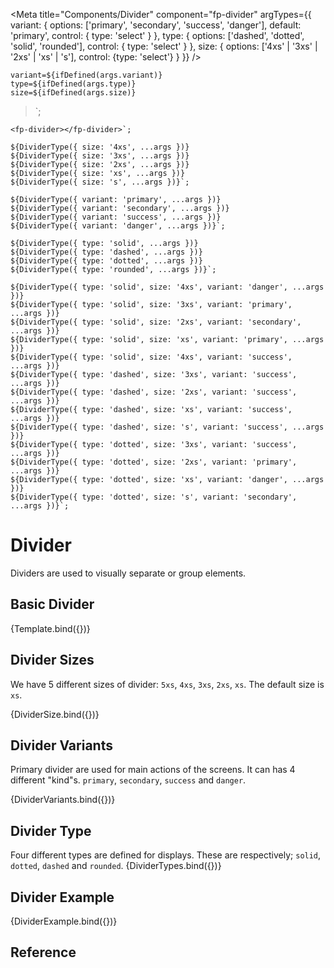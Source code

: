 
<Meta 
    title="Components/Divider"
    component="fp-divider" 
    argTypes={{
        variant: {
            options: ['primary', 'secondary', 'success', 'danger'],
            default: 'primary',
            control: { type: 'select' }
        },
        type: {
            options: ['dashed', 'dotted', 'solid', 'rounded'],
            control: { type: 'select' }
        },
        size: {
             options: ['4xs' | '3xs' | '2xs' | 'xs' | 's'],
            control: {type: 'select'}
        }
    }}
/>

    variant=${ifDefined(args.variant)}
    type=${ifDefined(args.type)}
    size=${ifDefined(args.size)}
></fp-divider>`;

    <fp-divider></fp-divider>`;

    ${DividerType({ size: '4xs', ...args })}
    ${DividerType({ size: '3xs', ...args })}
    ${DividerType({ size: '2xs', ...args })}
    ${DividerType({ size: 'xs', ...args })}
    ${DividerType({ size: 's', ...args })}`;

    ${DividerType({ variant: 'primary', ...args })}
    ${DividerType({ variant: 'secondary', ...args })}
    ${DividerType({ variant: 'success', ...args })}
    ${DividerType({ variant: 'danger', ...args })}`;

    ${DividerType({ type: 'solid', ...args })}
    ${DividerType({ type: 'dashed', ...args })}
    ${DividerType({ type: 'dotted', ...args })}
    ${DividerType({ type: 'rounded', ...args })}`;

    ${DividerType({ type: 'solid', size: '4xs', variant: 'danger', ...args })}
    ${DividerType({ type: 'solid', size: '3xs', variant: 'primary', ...args })}
    ${DividerType({ type: 'solid', size: '2xs', variant: 'secondary', ...args })}
    ${DividerType({ type: 'solid', size: 'xs', variant: 'primary', ...args })}
    ${DividerType({ type: 'solid', size: '4xs', variant: 'success', ...args })}
    ${DividerType({ type: 'dashed', size: '3xs', variant: 'success', ...args })}
    ${DividerType({ type: 'dashed', size: '2xs', variant: 'success', ...args })}
    ${DividerType({ type: 'dashed', size: 'xs', variant: 'success', ...args })}
    ${DividerType({ type: 'dashed', size: 's', variant: 'success', ...args })}
    ${DividerType({ type: 'dotted', size: '3xs', variant: 'success', ...args })}
    ${DividerType({ type: 'dotted', size: '2xs', variant: 'primary', ...args })}
    ${DividerType({ type: 'dotted', size: 'xs', variant: 'danger', ...args })}
    ${DividerType({ type: 'dotted', size: 's', variant: 'secondary', ...args })}`;


# Divider

Dividers are used to visually separate or group elements.

## Basic Divider
 
<Canvas isColumn>
    <Story name="Basic Usage">{Template.bind({})}</Story>
</Canvas>    

## Divider Sizes

We have 5 different sizes of divider: `5xs`, `4xs`, `3xs`, `2xs`, `xs`. The default size is `xs`.

<Canvas isColumn>
    <Story name="Divider Sizes">{DividerSize.bind({})}</Story>
</Canvas>   

## Divider Variants

Primary divider are used for main actions of the screens. It can has 4 different "kind"s. `primary`, `secondary`, `success` and `danger`.

<Canvas isColumn>
    <Story name="Divider Variant">{DividerVariants.bind({})}</Story>
</Canvas>   

## Divider Type

Four different types are defined for displays. These are respectively; `solid`, `dotted`, `dashed` and `rounded`.
<Canvas isColumn>
    <Story name="Divider Type">{DividerTypes.bind({})}</Story>
</Canvas>   

## Divider Example

<Canvas isColumn>
    <Story name="Divider Example">{DividerExample.bind({})}</Story>
</Canvas>   

## Reference

<ArgsTable of="fp-skeleton" />